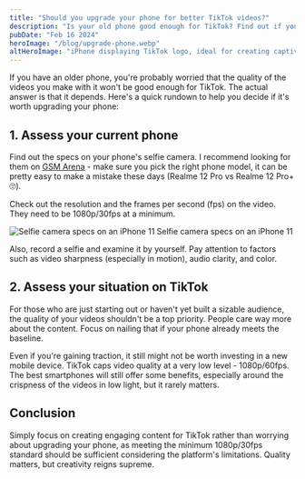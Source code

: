 ```yaml
---
title: "Should you upgrade your phone for better TikTok videos?"
description: "Is your old phone good enough for TikTok? Find out if you need to upgrade in order to maximize your chances of going viral."
pubDate: "Feb 16 2024"
heroImage: "/blog/upgrade-phone.webp"
altHeroImage: "iPhone displaying TikTok logo, ideal for creating captivating TikTok videos"
---
```


If you have an older phone, you're probably worried that the quality of the videos you make with it won't be good enough for TikTok. The actual answer is that it depends. Here's a quick rundown to help you decide if it's worth upgrading your phone:

## 1. Assess your current phone

Find out the specs on your phone's selfie camera. I recommend looking for them on [GSM Arena](https://www.gsmarena.com/) - make sure you pick the right phone model, it can be pretty easy to make a mistake these days (Realme 12 Pro vs Realme 12 Pro+ 🙄).

Check out the resolution and the frames per second (fps) on the video. They need to be 1080p/30fps at a minimum.

<div class="mb-5">
  <img
    src="/blog/selfie-camera-specs.webp"
    alt="Selfie camera specs on an iPhone 11"
  />
  <span class="pl-2 text-sm">Selfie camera specs on an iPhone 11</span>
</div>

Also, record a selfie and examine it by yourself. Pay attention to factors such as video sharpness (especially in motion), audio clarity, and color.

## 2. Assess your situation on TikTok

For those who are just starting out or haven't yet built a sizable audience, the quality of your videos shouldn't be a top priority. People care way more about the content. Focus on nailing that if your phone already meets the baseline.

Even if you're gaining traction, it still might not be worth investing in a new mobile device. TikTok caps video quality at a very low level - 1080p/60fps. The best smartphones will still offer some benefits, especially around the crispness of the videos in low light, but it rarely matters.

## Conclusion

Simply focus on creating engaging content for TikTok rather than worrying about upgrading your phone, as meeting the minimum 1080p/30fps standard should be sufficient considering the platform's limitations. Quality matters, but creativity reigns supreme.

